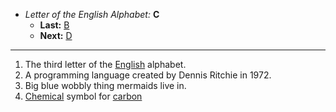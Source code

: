 *''Letter of the English Alphabet:'' '''C'''
**'''Last:''' [[B]]
**'''Next:''' [[D]]
----

#The third letter of the [[English]] alphabet.
#A programming language created by Dennis Ritchie in 1972.
#Big blue wobbly thing mermaids live in.
#[[Chemical]] symbol for [[carbon]]